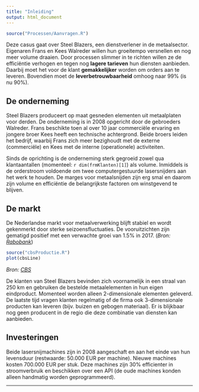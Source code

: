 ```yaml
---
title: "Inleiding"
output: html_document
---
```

```r
source("Processen/Aanvragen.R")
```

Deze casus gaat over Steel Blazers, een dienstverlener in de metaalsector. Eigenaren Frans en Kees Walreder willen hun groeitempo versnellen en nog meer volume draaien. Door processen slimmer in te richten willen ze de efficiëntie verhogen en tegen nog **lagere tarieven** hun diensten aanbieden. Daarbij moet het voor de klant **gemakkelijker** worden om orders aan te leveren. Bovendien moet de **leverbetrouwbaarheid** omhoog naar 99% (is nu 90%).

## De onderneming
Steel Blazers produceert op maat gesneden elementen uit metaalplaten voor derden. De onderneming is in 2008 opgericht door de gebroeders Walreder. Frans beschikte toen al over 10 jaar commerciële ervaring en jongere broer Kees heeft een technische achtergrond. Beide broers leiden het bedrijf, waarbij Frans zich meer bezighoudt met de externe (commerciële) en Kees met de interne (operationele) activiteiten.

Sinds de oprichting is de onderneming sterk gegroeid zowel qua klantaantallen (momenteel: `r dim(frmKlanten)[1]`) als volume. Inmiddels is de orderstroom voldoende om twee computergestuurde lasersnijders aan het werk te houden. De marges voor metaalsnijden zijn erg smal en daarom zijn volume en efficiëntie de belangrijkste factoren om winstgevend te blijven.

## De markt
De Nederlandse markt voor metaalverwerking blijft stabiel en wordt gekenmerkt door sterke seizoensfluctuaties. De vooruitzichten zijn gematigd positief met een verwachte groei van 1.5% in 2017. (*Bron: [Rabobank](https://www.rabobankcijfersentrends.nl/index.cfm?action=branche&branche=Metaalproductenindustrie)*)

```r
source("cbsProductie.R")
plot(cbsLine)
```
*Bron: [CBS](http://statline.cbs.nl/Statweb/publication/?DM=SLNL&PA=81810NED&D1=0&D2=29&D3=170-172,174-180,182-184,187-189,191-196&HDR=G2&STB=G1,T&VW=T)*

De klanten van Steel Blazers bevinden zich voornamelijk in een straal van 250 km en gebruiken de bestelde metaalelementen in hun eigen eindproduct. Momenteel worden alleen 2-dimensionale elementen geleverd. De laatste tijd vragen klanten regelmatig of de firma ook 3-dimensionale producten kan leveren (bijv. buizen en gebogen materiaal). Er is blijkbaar nog geen producent in de regio die deze combinatie van diensten kan aanbieden.

## Investeringen
Beide lasersnijmachines zijn in 2008 aangeschaft en aan het einde van hun levensduur (restwaarde: 50.000 EUR per machine). Nieuwe machines kosten 700.000 EUR per stuk. Deze machines zijn 30% efficienter in stroomverbruik en beschikken over een API (de oude machines konden alleen handmatig worden geprogrammeerd).

<hr>